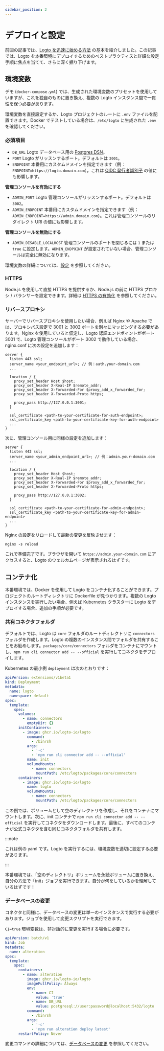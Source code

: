 ```yaml
---
sidebar_position: 2
---
```


# デプロイと設定

前回の記事では、[Logto を迅速に始める方法](/logto-oss/get-started-with-oss) の基本を紹介しました。この記事では、Logto を本番環境にデプロイするためのベストプラクティスと詳細な設定手順に焦点を当てて、さらに深く掘り下げます。

## 環境変数

デモ (`docker-compose.yml`) では、生成された環境変数のプリセットを使用していますが、これを独自のものに置き換え、複数の Logto インスタンス間で一貫性を保つ必要があります。

環境変数を直接設定するか、Logto プロジェクトのルートに `.env` ファイルを配置できます。Docker でテストしている場合は、`/etc/logto` に生成された `.env` を確認してください。

### 必須項目

- `DB_URL` Logto データベース用の [Postgres DSN](https://www.postgresql.org/docs/14/libpq-connect.html#id-1.7.3.8.3.6)。
- `PORT` Logto がリッスンするポート。デフォルトは `3001`。
- `ENDPOINT` 本番用にカスタムドメインを指定できます（例：`ENDPOINT=https://logto.domain.com`）。これは [OIDC 発行者識別子](https://openid.net/specs/openid-connect-core-1_0.html#IssuerIdentifier) の値にも影響します。

**管理コンソールを有効にする**

- `ADMIN_PORT` Logto 管理コンソールがリッスンするポート。デフォルトは `3002`。
- `ADMIN_ENDPOINT` 本番用にカスタムドメインを指定できます（例：`ADMIN_ENDPOINT=https://admin.domain.com`）。これは管理コンソールのリダイレクト URI の値にも影響します。

**管理コンソールを無効にする**

- `ADMIN_DISABLE_LOCALHOST` 管理コンソールのポートを閉じるには `1` または `true` に設定します。`ADMIN_ENDPOINT` が設定されていない場合、管理コンソールは完全に無効になります。

環境変数の詳細については、[設定](/concepts/core-service/configuration/) を参照してください。

### HTTPS

Node.js を使用して直接 HTTPS を提供するか、Node.js の前に HTTPS プロキシ / バランサーを設定できます。詳細は [HTTPS の有効化](/concepts/core-service/configuration/#enabling-https) を参照してください。

### リバースプロキシ

サーバーでリバースプロキシを使用したい場合、例えば Nginx や Apache では、プロキシパス設定で 3001 と 3002 ポートを別々にマッピングする必要があります。Nginx を使用していると仮定し、Logto 認証エンドポイントがポート 3001 で、Logto 管理コンソールがポート 3002 で動作している場合、nginx.conf に次の設定を追加します：

```
server {
  listen 443 ssl;
  server_name <your_endpoint_url>; // 例：auth.your-domain.com
  ...

  location / {
    proxy_set_header Host $host;
    proxy_set_header X-Real-IP $remote_addr;
    proxy_set_header X-Forwarded-For $proxy_add_x_forwarded_for;
    proxy_set_header X-Forwarded-Proto https;

    proxy_pass http://127.0.0.1:3001;
  }

  ssl_certificate <path-to-your-certificate-for-auth-endpoint>;
  ssl_certificate_key <path-to-your-certificate-key-for-auth-endpoint>
  ...
}
```

次に、管理コンソール用に同様の設定を追加します：

```
server {
  listen 443 ssl;
  server_name <your_admin_endpoint_url>; // 例：admin.your-domain.com
  ...

  location / {
    proxy_set_header Host $host;
    proxy_set_header X-Real-IP $remote_addr;
    proxy_set_header X-Forwarded-For $proxy_add_x_forwarded_for;
    proxy_set_header X-Forwarded-Proto https;

    proxy_pass http://127.0.0.1:3002;
  }

  ssl_certificate <path-to-your-certificate-for-admin-endpoint>;
  ssl_certificate_key <path-to-your-certificate-key-for-admin-endpoint>
  ...
}
```

Nginx の設定をリロードして最新の変更を反映させます：

```
nginx -s reload
```

これで準備完了です。ブラウザを開いて `https://admin.your-domain.com` にアクセスすると、Logto のウェルカムページが表示されるはずです。

## コンテナ化

本番環境では、Docker を使用して Logto をコンテナ化することができます。プロジェクトのルートディレクトリに Dockerfile が見つかります。複数の Logto インスタンスを実行したい場合、例えば Kubernetes クラスターに Logto をデプロイする場合、追加の手順が必要です。

### 共有コネクタフォルダ

デフォルトでは、Logto は `core` フォルダのルートディレクトリに `connectors` フォルダを作成します。Logto の複数のインスタンス間でフォルダを共有することをお勧めします。`packages/core/connectors` フォルダをコンテナにマウントし、`npm run cli connector add -- --official` を実行してコネクタをデプロイします。

Kubernetes の最小例 `deployment` は次のとおりです：

```yaml
apiVersion: extensions/v1beta1
kind: Deployment
metadata:
  name: logto
  namespace: default
spec:
  template:
    spec:
      volumes:
        - name: connectors
          emptyDir: {}
      initContainers:
        - image: ghcr.io/logto-io/logto
          command:
            - /bin/sh
          args:
            - '-c'
            - 'npm run cli connector add -- --official'
          name: init
          volumeMounts:
            - name: connectors
              mountPath: /etc/logto/packages/core/connectors
      containers:
        - image: ghcr.io/logto-io/logto
          name: logto
          volumeMounts:
            - name: connectors
              mountPath: /etc/logto/packages/core/connectors
```

この例では、ボリュームとして空のディレクトリを作成し、それをコンテナにマウントします。次に、init コンテナで `npm run cli connector add -- --official` を実行してコネクタをダウンロードします。最後に、すべてのコンテナが公式コネクタを含む同じコネクタフォルダを共有します。

:::note

これは例の yaml です。Logto を実行するには、環境変数を適切に設定する必要があります。

:::

本番環境では、「空のディレクトリ」ボリュームを永続ボリュームに置き換え、自分の方法で「init」ジョブを実行できます。自分が何をしているかを理解しているはずです！

### データベースの変更

コネクタと同様に、データベースの変更は単一のインスタンスで実行する必要があります。ジョブを使用して変更スクリプトを実行できます。

`CI=true` 環境変数は、非対話的に変更を実行する場合に必要です。

```yaml
apiVersion: batch/v1
kind: Job
metadata:
  name: alteration
spec:
  template:
    spec:
      containers:
        - name: alteration
          image: ghcr.io/logto-io/logto
          imagePullPolicy: Always
          env:
            - name: CI
              value: 'true'
            - name: DB_URL
              value: postgresql://user:password@localhost:5432/logto
          command:
            - /bin/sh
          args:
            - '-c'
            - 'npm run alteration deploy latest'
      restartPolicy: Never
```

変更コマンドの詳細については、[データベースの変更](/logto-oss/using-cli/database-alteration/) を参照してください。
